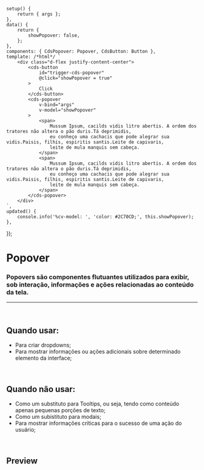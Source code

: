 
<Meta of={PopoverStories} />

	setup() {
		return { args };
	},
	data() {
		return {
			showPopover: false,
		};
	},
	components: { CdsPopover: Popover, CdsButton: Button },
	template: /*html*/ `
		<div class="d-flex justify-content-center">
			<cds-button
				id="trigger-cds-popover"
				@click="showPopover = true"
			>
				Click
			</cds-button>
			<cds-popover
				v-bind="args"
				v-model="showPopover"
			>
				<span>
					Mussum Ipsum, cacilds vidis litro abertis. A ordem dos tratores não altera o pão duris.Tá deprimidis,
					eu conheço uma cachacis que pode alegrar sua vidis.Paisis, filhis, espiritis santis.Leite de capivaris,
					leite de mula manquis sem cabeça.
				</span>
				<span>
					Mussum Ipsum, cacilds vidis litro abertis. A ordem dos tratores não altera o pão duris.Tá deprimidis,
					eu conheço uma cachacis que pode alegrar sua vidis.Paisis, filhis, espiritis santis.Leite de capivaris,
					leite de mula manquis sem cabeça.
				</span>
			</cds-popover>
		</div>
	`,
	updated() {
		console.info('%cv-model: ', 'color: #2C70CD;', this.showPopover);
	},
});

# Popover

### Popovers são componentes flutuantes utilizados para exibir, sob interação, informações e ações relacionadas ao conteúdo da tela.

***

<br />

## Quando usar:

* Para criar dropdowns;
* Para mostrar informações ou ações adicionais sobre determinado elemento da interface;

<br />

## Quando não usar:

* Como um substituto para Tooltips, ou seja, tendo como conteúdo apenas pequenas porções de texto;
* Como um subistituto para modais;
* Para mostrar informações críticas para o sucesso de uma ação do usuário;

<br />

## Preview

<Canvas>
  <Story of={PopoverStories.Popover} />
</Canvas>

<Controls />
